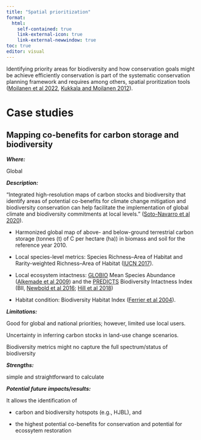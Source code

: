 ```yaml
---
title: "Spatial prioritization"
format:
  html:
    self-contained: true
    link-external-icon: true
    link-external-newwindow: true
toc: true
editor: visual
---
```


Identifying priority areas for biodiversity and how conservation goals might be achieve efficiently conservation is part of the systematic conservation planning framework and requires among others, spatial proritization tools ([Moilanen et al 2022](https://besjournals.onlinelibrary.wiley.com/doi/full/10.1111/2041-210X.13819#:~:text=Spatial%20(conservation)%20prioritization%20integrates%20data,impact%20avoidance%20outside%20protected%20areas.), [Kukkala and Moilanen 2012](https://onlinelibrary.wiley.com/doi/full/10.1111/brv.12008)).

# Case studies

::: {.callout-note collapse="true"}
## Mapping co-benefits for carbon storage and biodiversity

***Where:***

Global

***Description:***

"Integrated high-resolution maps of carbon stocks and biodiversity that identify areas of potential co-benefits for climate change mitigation and biodiversity conservation can help facilitate the implementation of global climate and biodiversity commitments at local levels." ([Soto-Navarro et al 2020](https://royalsocietypublishing.org/doi/full/10.1098/rstb.2019.0128)).

-   Harmonized global map of above- and below-ground terrestrial carbon storage (tonnes (t) of C per hectare (ha)) in biomass and soil for the reference year 2010.

-   Local species-level metrics: Species Richness--Area of Habitat and Rarity-weighted Richness--Area of Habitat ([IUCN 2017](https://www.iucnredlist.org/)).

-   Local ecosystem intactness: [GLOBIO](https://www.globio.info/what-is-globio) Mean Species Abundance ([Alkemade et al 2009](https://link.springer.com/article/10.1007/s10021-009-9229-5)) and the [PREDICTS](https://www.nhm.ac.uk/our-science/our-work/biodiversity/predicts.html) Biodiversity Intactness Index (BII, [Newbold et al 2016](https://www.science.org/doi/abs/10.1126/science.aaf2201); [Hill et al 2018](https://www.biorxiv.org/content/10.1101/311787v1.abstract))

-   Habitat condition: Biodiversity Habitat Index ([Ferrier et al 2004](https://academic.oup.com/bioscience/article/54/12/1101/329621)).

***Limitations:***

Good for global and national priorities; however, limited use local users.

Uncertainty in inferring carbon stocks in land-use change scenarios.

Biodiversity metrics might no capture the full spectrum/status of biodiversity

***Strengths:***

simple and straightforward to calculate

***Potential future impacts/results:***

It allows the identification of

-   carbon and biodiversity hotspots (e.g., HJBL), and

-   the highest potential co-benefits for conservation and potential for ecossytem restoration
:::
